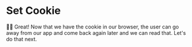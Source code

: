 # Set Cookie

<EpicVideo url="https://www.epicweb.dev/workshops/authentication-strategies-and-implementation/redirect-cookie/handling-redirects-and-cookies/solution" />

👨‍💼 Great! Now that we have the cookie in our browser, the user can go away from
our app and come back again later and we can read that. Let's do that next.
